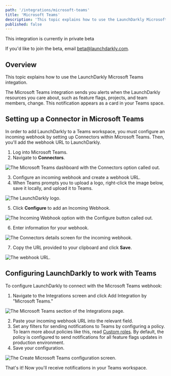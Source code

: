 ```yaml
---
path: '/integrations/microsoft-teams'
title: 'Microsoft Teams'
description: 'This topic explains how to use the LaunchDarkly Microsoft Teams integation, which sends alerts to your Teams space when LaunchDarkly resources change.'
published: false
---
```


<Callout intent="info">
  <CalloutTitle>This integration is currently in private beta
</CalloutTitle>
  <CalloutDescription>
  
If you'd like to join the beta, email beta@launchdarkly.com.

  </CalloutDescription>
</Callout>

## Overview

This topic explains how to use the LaunchDarkly Microsoft Teams integation.

The Microsoft Teams integration sends you alerts when the LaunchDarkly resources you care about, such as feature flags, projects, and team members, change. This notification appears as a card in your Teams space.

## Setting up a Connector in Microsoft Teams

In order to add LaunchDarkly to a Teams workspace, you must configure an incoming webhook by setting up Connectors within Microsoft Teams. Then, you'll add the webhook URL to LaunchDarkly.

1. Log into Microsoft Teams.
2. Navigate to **Connectors**.

![The Microsoft Teams dashboard with the Connectors option called out.](../images/ms-teams-connectors-callout.png)

3. Configure an incoming webhook and create a webhook URL.
4. When Teams prompts you to upload a logo, right-click the image below, save it locally, and upload it to Teams.

![The LaunchDarkly logo.](../images/ms-teams-ld-logo.png)

5. Click **Configure** to add an Incoming Webhook.

![The Incoming Webhook option with the Configure button called out.](../images/ms-teams-incoming-webhook-callout.png)

6. Enter information for your webhook.

![The Connectors details screen for the incoming webhook.](../images/ms-teams-connectors-detail.png)

7. Copy the URL provided to your clipboard and click **Save**.

![The webhook URL.](../images/ms-teams-connectors-url.png)

## Configuring LaunchDarkly to work with Teams

To configure LaunchDarkly to connect with the Microsoft Teams webhook:

1. Navigate to the Integrations screen and click Add Integration by "Microsoft Teams."

![The Microsoft Teams section of the Integrations page.](../images/ms-teams-add-integration.png)

2. Paste your incoming webhook URL into the relevant field.
3. Set any filters for sending notifications to Teams by configuring a policy. To learn more about policies like this, read [Custom roles](/home/account-security/custom-roles). By default, the policy is configured to send notifications for all feature flags updates in production environment.
4. Save your configuration.

![The Create Microsoft Teams configuration screen.](../images/ms-teams-ld-integration-config.png)

That's it! Now you'll receive notifications in your Teams workspace.

